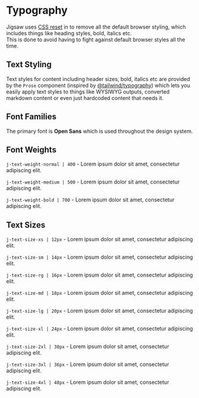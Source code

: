 

<Meta title="Foundations/Typography" />

<Documentation>

  # Typography
  Jigsaw uses [CSS reset](https://meyerweb.com/eric/tools/css/reset) in to remove all the default browser styling, which includes things
  like heading styles, bold, italics etc.<br/>
  This is done to avoid having to fight against default browser styles all the time.

  ## Text Styling
  Text styles for content including header sizes, bold, italics etc are provided by the `Prose` component (inspired by [@tailwind/typography](https://tailwindcss.com/docs/typography-plugin))
  which lets you easily apply text styles to things like WYSIWYG outputs, converted markdown content or even just hardcoded content that needs it.

  ## Font Families
  The primary font is **Open Sans** which is used throughout the design system.<br/>

  ## Font Weights
  <p className="text-normal"><code>j-text-weight-normal | 400</code> - Lorem ipsum dolor sit amet, consectetur adipiscing elit.</p>
  <p className="text-medium"><code>j-text-weight-medium | 500</code> - Lorem ipsum dolor sit amet, consectetur adipiscing elit.</p>
  <p className="text-bold"><code>j-text-weight-bold | 700</code> - Lorem ipsum dolor sit amet, consectetur adipiscing elit.</p>

  ## Text Sizes
  <p className="text-xs"><code>j-text-size-xs | 12px</code> - Lorem ipsum dolor sit amet, consectetur adipiscing elit.</p>
  <p className="text-sm"><code>j-text-size-sm | 14px</code> - Lorem ipsum dolor sit amet, consectetur adipiscing elit.</p>
  <p className="text-rg"><code>j-text-size-rg | 16px</code> - Lorem ipsum dolor sit amet, consectetur adipiscing elit.</p>
  <p className="text-md"><code>j-text-size-md | 18px</code> - Lorem ipsum dolor sit amet, consectetur adipiscing elit.</p>
  <p className="text-lg"><code>j-text-size-lg | 20px</code> - Lorem ipsum dolor sit amet, consectetur adipiscing elit.</p>
  <p className="text-xl"><code>j-text-size-xl | 24px</code> - Lorem ipsum dolor sit amet, consectetur adipiscing elit.</p>
  <p className="text-2xl"><code>j-text-size-2xl | 30px</code> - Lorem ipsum dolor sit amet, consectetur adipiscing elit.</p>
  <p className="text-3xl"><code>j-text-size-3xl | 36px</code> - Lorem ipsum dolor sit amet, consectetur adipiscing elit.</p>
  <p className="text-4xl"><code>j-text-size-4xl | 48px</code> - Lorem ipsum dolor sit amet, consectetur adipiscing elit.</p>

</Documentation>
